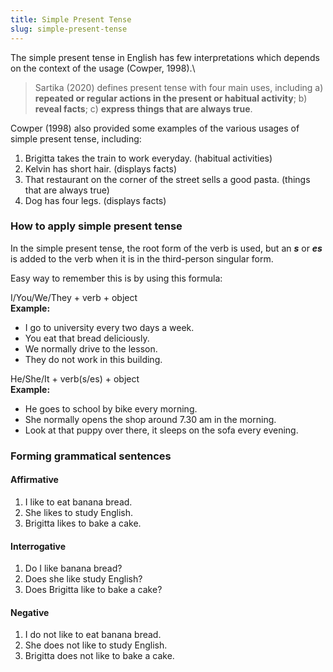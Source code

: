 ```yaml
---
title: Simple Present Tense
slug: simple-present-tense
---
```

The simple present tense in English has few interpretations which depends on the context of the usage (Cowper, 1998).\
> Sartika (2020) defines present tense with four main uses, including a) **repeated or regular actions in the present or habitual activity**; b) **reveal facts**;  c) **express things that are always true**.

Cowper (1998) also provided some examples of the various usages of simple present tense, including:
1. Brigitta takes the train to work everyday. (habitual activities)
2. Kelvin has short hair. (displays facts)
3. That restaurant on the corner of the street sells a good pasta. (things that are always true)
4. Dog has four legs. (displays facts)


### How to apply simple present tense

In the simple present tense, the root form of the verb is used, but an ***s*** or ***es*** is added to the verb when it is in the third-person singular form.

Easy way to remember this is by using this formula:

I/You/We/They + verb + object\
**Example:**
- I go to university every two days a week. 
- You eat that bread deliciously.
- We normally drive to the lesson.
- They do not work in this building.

He/She/It + verb(s/es) + object\
**Example:**
- He goes to school by bike every morning.
- She normally opens the shop around 7.30 am in the morning. 
- Look at that puppy over there, it sleeps on the sofa every evening. 

### Forming grammatical sentences

#### Affirmative
1. I like to eat banana bread. 
2. She likes to study English. 
3. Brigitta likes to bake a cake.

#### Interrogative
1. Do I like banana bread?
2. Does she like study English? 
3. Does Brigitta like to bake a cake?

#### Negative
1. I do not like to eat banana bread.
2. She does not like to study English.
3. Brigitta does not like to bake a cake.


